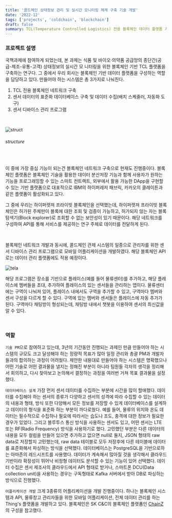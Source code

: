 ```yaml
---
title: '콜드체인 상태정보 관리 및 실시간 모니터링 체계 구축 기술 개발'
date: '2022-12'
tags: ['projects', 'coldchain', 'blockchain']
draft: false
summary: TCL(Temperature Controlled Logistics) 전용 블록체인 데이터 플랫폼 기반 기술 개발
---
```


### 프로젝트 설명

국책과제에 참여하게 되었는데, 본 과제는 식품 및 바이오·의약품 공급망의 종단간(공급-제조-유통-고객) 상태정보의 실시간 모 니터링을 위한 블록체인 기반 TCL 플랫폼을 구축하는 연구다. 그 중에서 우리 회사는 블록체인 기반 데이터 플랫폼을 구성하는 역할을 담당하고 있다.
만들어야 하는 시스템은 총 3가지로 나눠진다.

1. TCL 전용 블록체인 네트워크 구축
2. 센서 데이터의 표준화 데이터베이스 구축 및 데이터 수집(배치 스케줄러, 자동화 도구)
3. 센서 디바이스 관리 프로그램

<br />

![struct](/static/images/projects/coldchain-struct.png)

###### structure

<br />

이 중에 가장 중심 기능이 되는건 블록체인 네트워크 구축으로 현재도 진행중이다.
블록체인 플랫폼은 블록체인 기술을 활용한 데이터 분산저장 기능과 함께 사용자가 원하는 기능을 프로그래밍할 수 있는 스마트 컨트랙트, 외부에서 활용 가능한 DApp을 구현할 수 있는 기반 플랫폼으로 대표적으로 IBM의 하이퍼레저 패브릭, 카카오의 클레이튼과 같은 플랫폼이 활성화되고 있다.

그 중에 우리는 하이퍼렛져 프라이빗 블록체인을 선택했는데, 하이퍼렛져 프라이빗 블록체인은 허가된 주체만이 블록에 대한 조회 및 검증이 가능하고, 허가되지 않는 자는 블록 탐색기(Block explorer)로 조회할 수 없는 보안성이 있기 때문이다. 해당 네트워크를 구성하여 API를 통해 서비스를 제공하는 연구 주체로 데이터를 전달하게 된다.

<br />

블록체인 네트워크 개발과 동시에, 콜드체인 관제 시스템의 일종으로 관리자를 위한 센서 디바이스 관리 프로그램으로 모바일 어플리케이션을 개발하였다. 해당 블록체인 API로는 데이터 관리 플랫폼에도 적용 예정이다.

![tela](/static/images/projects/tela.png)

해당 프로그램은 장소를 기반으로 플레이스(예를 들어 물류센터)를 추가하고, 해당 플레이스에 멤버들을 초대, 추가하여 플레이스의 있는 센서들을 관리하는 앱이다.
물류센터에는 구역이 나눠져 있어, 플레이스 내에서도 구역을 추가할 수 있고, 구역마다 멤버와 센서 구성을 다르게 할 수 있다. 구역에 있는 멤버와 센서들은 플레이스에 자동 추가가 된다.
구역마다 채팅방이 형성되는데, 채팅방 내에서 챗봇을 이용하여 센서의 최신값을 알 수 있다.

<br />

### 역할

`기술 PM`으로 참여하고 있는데, 3년의 기간동안 진행되는 과제인 만큼 만들어야 하는 시스템의 규모도 크고 달성해야 하는 정량적 목표가 많아 일정 관리와 총괄 PM과 개발자들과의 합의하는 과정이 어려웠다. 제안한 내용대로 만들어야 하는 시스템은 명확했으나 어떤 기술로 어떤 결과물을 낼지는 정해진 부분이 아니라 팀원들 각자의 생각을 정리해서 회의하고, 다시 찾아보고 논의해서 결정하는 과정을 여러번 거쳐 목표 결과물을 설정했다.

`데이터베이스 설계`
가장 먼저 센서 데이터를 수집하는 부분에 시간을 많이 할애했다. 데이터를 수집해야 하는 센서의 종류가 다양하고 센서의 성격에 따라 수집할 수 있는 데이터의 내용과 형태, 방식 또한 다양해서 모든 정보를 저장할 수 있게 데이터베이스를 설계하고 데이터의 형식을 표준화 하는 부분이 까다로웠다.
예를 들어, 물류의 위치와 온도 데이터는 필수적으로 수집하나 필요에 따라서는 습도나 조도, 충격에 대한 정보가 필요한 경우가 있었다. 그리고 블루투스 통신 방식을 사용하는 센서도 있고, 어떤 센서는 LTE 또는 RF(Radio Frequency) 방식을 사용하기로 했다.
고민했던 부분은 다른 데이터의 내용을 모두 컬럼을 만들어 있으면 추가하고 없으면 null로 둘지, JSON 형태의 raw data로 저장할지 고민했는데, raw data 테이블로 모두 저장후에 다른 테이블에 데이터를 표준화해서 파싱하는 방식을 선택했다.
데이터베이스는 PostgreSQL을 기반으로하는 아마존의 레드시프트를 사용했다. 데이터가 계속해서 많아질 것을 생각해서 클라우드 기반이라 확장성이 뛰어낙 비정형 데이터도 분석할 수 있는 기능이 있어 선택했다.
데이터 수집은 센서 제조사의 클라우드에서 API 형태로 받거나, 스마트폰 DCU(Data collection unit)을 사용하는 경우는 구독형태로 Kafka 서버에서 받아 DB로 파싱하는 방식으로 진행했다.

`어플리케이션 개발`
크게 3종류의 어플리케이션을 개발 진행중이다. 하나는 블록체인 시스템과 API, 물류창고 관리자들을 위한 모바일 어플리케이션, 전체 데이터 관리를 하는 Thing's 플랫폼을 개발하고 있다.
블록체인은 SK C&C의 블록체인 플랫폼인 [ChainZ](https://chainzapi-skcc.gitbook.io/)의 구성을 참고했다.
